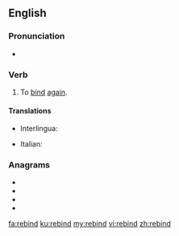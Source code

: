 ==English==

===Pronunciation===
* {{IPA|/ˈribaɪnd/|lang=en}}

===Verb===
{{en-verb|rebinds|rebinding|rebound|rebound}}

# To [[bind]] [[again]].

====Translations====
{{trans-top|to bind again}}
* Interlingua: {{t|ia|religar}}
{{trans-mid}}
* Italian: {{t|it|rifasciare}}
{{trans-bottom}}

===Anagrams===
* {{l|en|bendir}}
* {{l|en|binder}}
* {{l|en|brined}}
* {{l|en|inbred}}

[[fa:rebind]]
[[ku:rebind]]
[[my:rebind]]
[[vi:rebind]]
[[zh:rebind]]